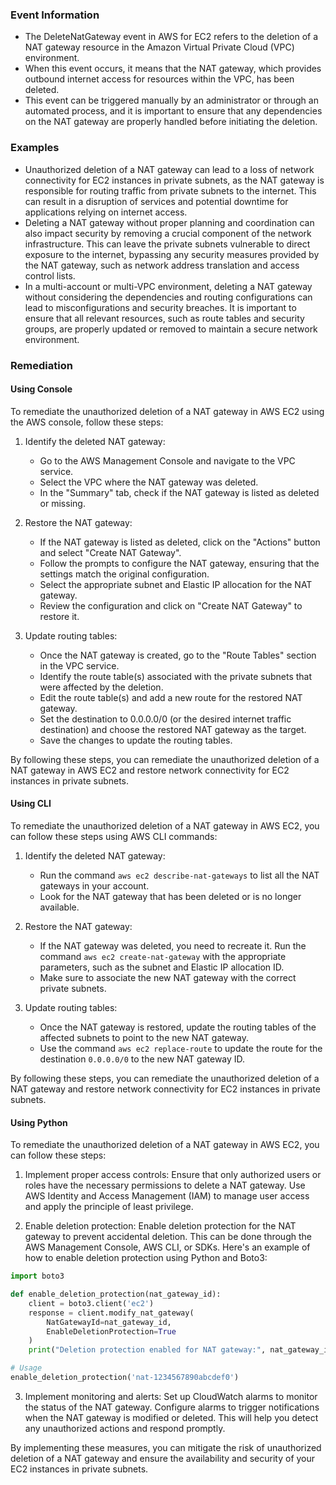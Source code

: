 
### Event Information

- The DeleteNatGateway event in AWS for EC2 refers to the deletion of a NAT gateway resource in the Amazon Virtual Private Cloud (VPC) environment.
- When this event occurs, it means that the NAT gateway, which provides outbound internet access for resources within the VPC, has been deleted.
- This event can be triggered manually by an administrator or through an automated process, and it is important to ensure that any dependencies on the NAT gateway are properly handled before initiating the deletion.


### Examples

- Unauthorized deletion of a NAT gateway can lead to a loss of network connectivity for EC2 instances in private subnets, as the NAT gateway is responsible for routing traffic from private subnets to the internet. This can result in a disruption of services and potential downtime for applications relying on internet access.
- Deleting a NAT gateway without proper planning and coordination can also impact security by removing a crucial component of the network infrastructure. This can leave the private subnets vulnerable to direct exposure to the internet, bypassing any security measures provided by the NAT gateway, such as network address translation and access control lists.
- In a multi-account or multi-VPC environment, deleting a NAT gateway without considering the dependencies and routing configurations can lead to misconfigurations and security breaches. It is important to ensure that all relevant resources, such as route tables and security groups, are properly updated or removed to maintain a secure network environment.

### Remediation

#### Using Console

To remediate the unauthorized deletion of a NAT gateway in AWS EC2 using the AWS console, follow these steps:

1. Identify the deleted NAT gateway:
   - Go to the AWS Management Console and navigate to the VPC service.
   - Select the VPC where the NAT gateway was deleted.
   - In the "Summary" tab, check if the NAT gateway is listed as deleted or missing.

2. Restore the NAT gateway:
   - If the NAT gateway is listed as deleted, click on the "Actions" button and select "Create NAT Gateway".
   - Follow the prompts to configure the NAT gateway, ensuring that the settings match the original configuration.
   - Select the appropriate subnet and Elastic IP allocation for the NAT gateway.
   - Review the configuration and click on "Create NAT Gateway" to restore it.

3. Update routing tables:
   - Once the NAT gateway is created, go to the "Route Tables" section in the VPC service.
   - Identify the route table(s) associated with the private subnets that were affected by the deletion.
   - Edit the route table(s) and add a new route for the restored NAT gateway.
   - Set the destination to 0.0.0.0/0 (or the desired internet traffic destination) and choose the restored NAT gateway as the target.
   - Save the changes to update the routing tables.

By following these steps, you can remediate the unauthorized deletion of a NAT gateway in AWS EC2 and restore network connectivity for EC2 instances in private subnets.

#### Using CLI

To remediate the unauthorized deletion of a NAT gateway in AWS EC2, you can follow these steps using AWS CLI commands:

1. Identify the deleted NAT gateway:
   - Run the command `aws ec2 describe-nat-gateways` to list all the NAT gateways in your account.
   - Look for the NAT gateway that has been deleted or is no longer available.

2. Restore the NAT gateway:
   - If the NAT gateway was deleted, you need to recreate it. Run the command `aws ec2 create-nat-gateway` with the appropriate parameters, such as the subnet and Elastic IP allocation ID.
   - Make sure to associate the new NAT gateway with the correct private subnets.

3. Update routing tables:
   - Once the NAT gateway is restored, update the routing tables of the affected subnets to point to the new NAT gateway.
   - Use the command `aws ec2 replace-route` to update the route for the destination `0.0.0.0/0` to the new NAT gateway ID.

By following these steps, you can remediate the unauthorized deletion of a NAT gateway and restore network connectivity for EC2 instances in private subnets.

#### Using Python

To remediate the unauthorized deletion of a NAT gateway in AWS EC2, you can follow these steps:

1. Implement proper access controls: Ensure that only authorized users or roles have the necessary permissions to delete a NAT gateway. Use AWS Identity and Access Management (IAM) to manage user access and apply the principle of least privilege.

2. Enable deletion protection: Enable deletion protection for the NAT gateway to prevent accidental deletion. This can be done through the AWS Management Console, AWS CLI, or SDKs. Here's an example of how to enable deletion protection using Python and Boto3:

```python
import boto3

def enable_deletion_protection(nat_gateway_id):
    client = boto3.client('ec2')
    response = client.modify_nat_gateway(
        NatGatewayId=nat_gateway_id,
        EnableDeletionProtection=True
    )
    print("Deletion protection enabled for NAT gateway:", nat_gateway_id)

# Usage
enable_deletion_protection('nat-1234567890abcdef0')
```

3. Implement monitoring and alerts: Set up CloudWatch alarms to monitor the status of the NAT gateway. Configure alarms to trigger notifications when the NAT gateway is modified or deleted. This will help you detect any unauthorized actions and respond promptly.

By implementing these measures, you can mitigate the risk of unauthorized deletion of a NAT gateway and ensure the availability and security of your EC2 instances in private subnets.


